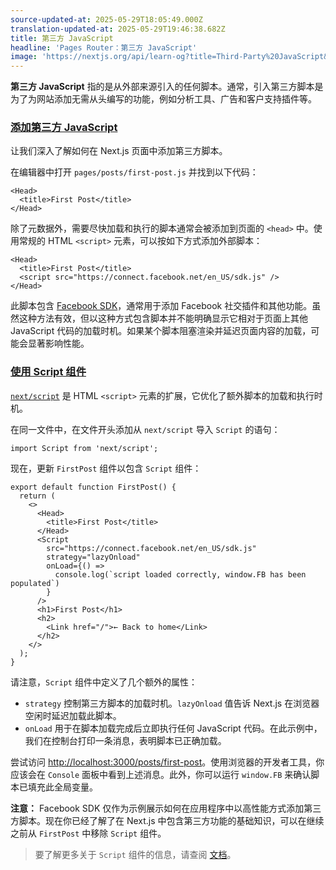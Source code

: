 ```yaml
---
source-updated-at: 2025-05-29T18:05:49.000Z
translation-updated-at: 2025-05-29T19:46:38.682Z
title: 第三方 JavaScript
headline: 'Pages Router：第三方 JavaScript'
image: 'https://nextjs.org/api/learn-og?title=Third-Party%20JavaScript&amp;chapter=14'
---
```


**第三方 JavaScript** 指的是从外部来源引入的任何脚本。通常，引入第三方脚本是为了为网站添加无需从头编写的功能，例如分析工具、广告和客户支持插件等。

### [添加第三方 JavaScript](#添加第三方-javascript)

让我们深入了解如何在 Next.js 页面中添加第三方脚本。

在编辑器中打开 `pages/posts/first-post.js` 并找到以下代码：

```
<Head>
  <title>First Post</title>
</Head>
```

除了元数据外，需要尽快加载和执行的脚本通常会被添加到页面的 `<head>` 中。使用常规的 HTML `<script>` 元素，可以按如下方式添加外部脚本：

```
<Head>
  <title>First Post</title>
  <script src="https://connect.facebook.net/en_US/sdk.js" />
</Head>
```

此脚本包含 [Facebook SDK](https://developers.facebook.com/docs/javascript/quickstart)，通常用于添加 Facebook 社交插件和其他功能。虽然这种方法有效，但以这种方式包含脚本并不能明确显示它相对于页面上其他 JavaScript 代码的加载时机。如果某个脚本阻塞渲染并延迟页面内容的加载，可能会显著影响性能。

### [使用 Script 组件](#使用-script-组件)

[`next/script`](/docs/api-reference/next/script) 是 HTML `<script>` 元素的扩展，它优化了额外脚本的加载和执行时机。

在同一文件中，在文件开头添加从 `next/script` 导入 `Script` 的语句：

```
import Script from 'next/script';
```

现在，更新 `FirstPost` 组件以包含 `Script` 组件：

```
export default function FirstPost() {
  return (
    <>
      <Head>
        <title>First Post</title>
      </Head>
      <Script
        src="https://connect.facebook.net/en_US/sdk.js"
        strategy="lazyOnload"
        onLoad={() =>
          console.log(`script loaded correctly, window.FB has been populated`)
        }
      />
      <h1>First Post</h1>
      <h2>
        <Link href="/">← Back to home</Link>
      </h2>
    </>
  );
}
```

请注意，`Script` 组件中定义了几个额外的属性：

*   `strategy` 控制第三方脚本的加载时机。`lazyOnload` 值告诉 Next.js 在浏览器空闲时延迟加载此脚本。
*   `onLoad` 用于在脚本加载完成后立即执行任何 JavaScript 代码。在此示例中，我们在控制台打印一条消息，表明脚本已正确加载。

尝试访问 [http://localhost:3000/posts/first-post](http://localhost:3000/posts/first-post)。使用浏览器的开发者工具，你应该会在 `Console` 面板中看到上述消息。此外，你可以运行 `window.FB` 来确认脚本已填充此全局变量。

**注意：** Facebook SDK 仅作为示例展示如何在应用程序中以高性能方式添加第三方脚本。现在你已经了解了在 Next.js 中包含第三方功能的基础知识，可以在继续之前从 `FirstPost` 中移除 `Script` 组件。

> 要了解更多关于 `Script` 组件的信息，请查阅 [文档](/docs/basic-features/script)。